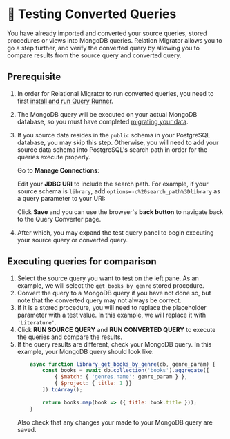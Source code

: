 
# 🦸 Testing Converted Queries

You have already imported and converted your source queries, stored procedures or views into MongoDB queries.
Relation Migrator allows you to go a step further, and verify the converted query by allowing you to compare results from the source query and converted query.

## Prerequisite
1. In order for Relational Migrator to run converted queries, you need to first [install and run Query Runner](https://www.mongodb.com/docs/relational-migrator/code-generation/query-converter/test-converted-queries/install-query-runner/).

2. The MongoDB query will be executed on your actual MongoDB database, so you must have completed [migrating your data](https://mongodb-developer.github.io/relational-migrator-lab/docs/Migrate%20Data/migration).

2. If you source data resides in the `public` schema in your PostgreSQL database, you may skip this step. Otherwise, you will need to add your source data schema into PostgreSQL's search path in order for the queries execute properly.
    
    Go to **Manage Connections**:
    <Screenshot url="http://127.0.0.1:8278" src="img/testing-queries-001.png" alt="Screenshot to manage connection" />
    
    Edit your **JDBC URI** to include the search path. For example, if your source schema is `library`, add `options=-c%20search_path%3Dlibrary` as a query parameter to your URI:
    
    <Screenshot url="http://127.0.0.1:8278" src="img/testing-queries-002.png" alt="Screenshot to add search path" />
    
    Click **Save** and you can use the browser's **back button** to navigate back to the Query Converter page. 

3. After which, you may expand the test query panel to begin executing your source query or converted query.

    <Screenshot url="http://127.0.0.1:8278" src="img/testing-queries-003.png" alt="Screenshot to expand query test panel" />

## Executing queries for comparison

1. Select the source query you want to test on the left pane. As an example, we will select the `get_books_by_genre` stored procedure.
2. Convert the query to a MongoDB query if you have not done so, but note that the converted query may not always be correct.
3. If it is a stored procedure, you will need to replace the placeholder parameter with a test value. In this example, we will replace it with `'Literature'`.
    <Screenshot url="http://127.0.0.1:8278" src="img/testing-queries-004.png" alt="Screenshot to show placeholder replacement" />
4. Click **RUN SOURCE QUERY** and **RUN CONVERTED QUERY** to execute the queries and  compare the results.
    <Screenshot url="http://127.0.0.1:8278" src="img/testing-queries-005.png" alt="Screenshot to show result comparison" />
5. If the query results are different, check your MongoDB query. In this example, your MongoDB query should look like:
    ```js
        async function library_get_books_by_genre(db, genre_param) {
            const books = await db.collection('books').aggregate([
                { $match: { 'genres.name': genre_param } },
                { $project: { title: 1 }}
            ]).toArray();
            
            return books.map(book => ({ title: book.title }));
        }
    ```
    Also check that any changes your made to your MongoDB query are saved.







